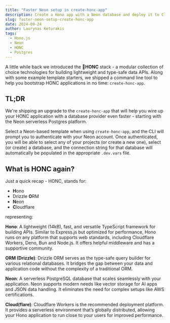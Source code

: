 ```yaml
---
title: "Faster Neon setup in create-honc-app"
description: Create a Hono app with a Neon database and deploy it to Cloudflare Workers in no time
slug: faster-neon-setup-create-honc-app
date: 2024-09-24
author: Laurynas Keturakis
tags:
  - Hono.js
  - Neon
  - HONC
  - Postgres
---
```



A little while back we introduced the 🪿**HONC** stack - a modular collection of choice technologies for building lightweight and type-safe data APIs. Along with some example template starters, we shipped a command line tool to help you bootstrap HONC applications in no time: `create-honc-app`.

## TL;DR

We're shipping an upgrade to the `create-honc-app` that will help you wire up your HONC application with a database provider even faster - starting with the Neon serverless Postgres platform.

Select a Neon-based template when using `create-honc-app`, and the CLI will prompt you to authenticate with your Neon account. Once authenticated, you will be able to select any of your projects (or create a new one), select (or create) a database, and the connection string for that database will automatically be populated in the appropriate `.dev.vars` file.

<PackageManagers type="create" pkg="honc-app@latest" />

## What is HONC again?

Just a quick recap - HONC, stands for:

- **H**ono
- Drizzle **O**RM
- **N**eon
- **C**loudflare

representing:

**Hono**: A lightweight (14kB), fast, and versatile TypeScript framework for building APIs. Similar to Express.js but optimized for performance, Hono runs on any platform that supports web standards, including Cloudflare Workers, Deno, Bun and Node.js. It offers helpful middleware and has a supportive community.

**ORM (Drizzle)**: Drizzle ORM serves as the type-safe query builder for various relational databases. It bridges the gap between your data and application code without the complexity of a traditional ORM.

**Neon**: A serverless PostgreSQL database that scales seamlessly with your application. Neon supports modern needs like vector storage for AI apps and JSON data handling. It eliminates the need for complex setups like AWS certifications.

**Cloud(flare)**: Cloudflare Workers is the recommended deployment platform. It provides a serverless environment that’s globally distributed, allowing your Hono application to run close to your users for improved performance.
